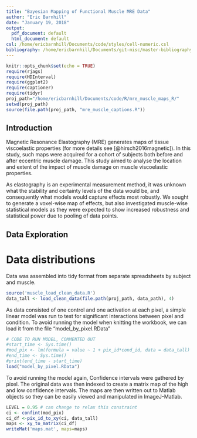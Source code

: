 ```yaml
---
title: "Bayesian Mapping of Functional Muscle MRE Data"
author: "Eric Barnhill"
date: "January 19, 2018"
output:
  pdf_document: default
  html_document: default
csl: /home/ericbarnhill/Documents/code/styles/cell-numeric.csl
bibliography: /home/ericbarnhill/Documents/git-misc/master-bibliography.bib
---
```


```r
knitr::opts_chunk$set(echo = TRUE)
require(rjags)
require(HDInterval)
require(ggplot2)
require(captioner)
require(tidyr)
proj_path="/home/ericbarnhill/Documents/code/R/mre_muscle_maps_R/"
setwd(proj_path)
source(file.path(proj_path, "mre_muscle_captions.R"))
```

## Introduction

Magnetic Resonance Elastography (MRE) generates maps of tissue viscoelastic properties (for more details see [@hirsch2016magnetic]). In this study, such maps were acquired for a cohort of subjects both before and after eccentric muscle damage. This study aimed to analyse the location and extent of the impact of muscle damage on muscle viscoelastic properties.

As elastography is an experimental measurement method, it was unknown what the stability and certainty levels of the data would be, and consequently what models would capture effects most robustly. We sought to generate a voxel-wise map of effects, but also investigated muscle-wise statistical models as they were expected to show increased robustness and statistical power due to pooling of data points.

## Data Exploration

# Data distributions

Data was assembled into tidy format from separate spreadsheets by subject and muscle.
```r
source('muscle_load_clean_data.R')
data_tall <- load_clean_data(file.path(proj_path, data_path), 4)
```

As data consisted of one control and one activation at each pixel, a simple linear model was run to test for significant interactions between pixel and condition. To avoid running the model when knitting the workbook, we can load it from the file "model_by_pixel.RData"
```r
# CODE TO RUN MODEL, COMMENTED OUT
#start_time <- Sys.time()
#mod_pix <- lm(formula = value ~ 1 + pix_id*cond_id, data = data_tall)
#end_time <- Sys.time()
#print(end_time - start_time)
load("model_by_pixel.RData")
```
To avoid running the model again, 
Confidence intervals were gathered by pixel. The original data was then indexed to create a matrix map of the high and low confidence intervals. The maps are then written out to Matlab objects so they can be easily viewed and manipulated in ImageJ-Matlab.
```r
LEVEL = 0.95 # can change to relax this constraint
ci <- confint(mod_pix)
ci_df <-pix_id_to_xy(ci, data_tall)
maps <- xy_to_matrix(ci_df)
writeMat('maps.mat', maps=maps)
```

